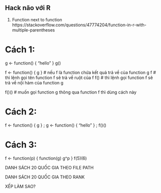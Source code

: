 Hack não với R
---

1. Function next to function
https://stackoverflow.com/questions/47774204/function-in-r-with-multiple-parentheses

#####
# Cách 1:
g <- function() { "hello" }
g()

f <- function() { g } # nếu f là function chứa kết quả trả về của function g
f # thì lệnh gọi tên function f sẽ trả về ruột của f
f() # thì lệnh gọi function f sẽ trả về nội hàm của function g

f()() # muốn gọi function g thông qua function f thì dùng cách này

#####
# Cách 2:
f <- function() { g } ; g <- function() { "hello" } ; f()()

#####
# Cách 3:
f <- function(p) { function(g) g^p }
f(5)(6)










#########

DANH SÁCH 20 QUỐC GIA THEO FILE PATH

DANH SÁCH 20 QUỐC GIA THEO RANK

XẾP LÀM SAO?